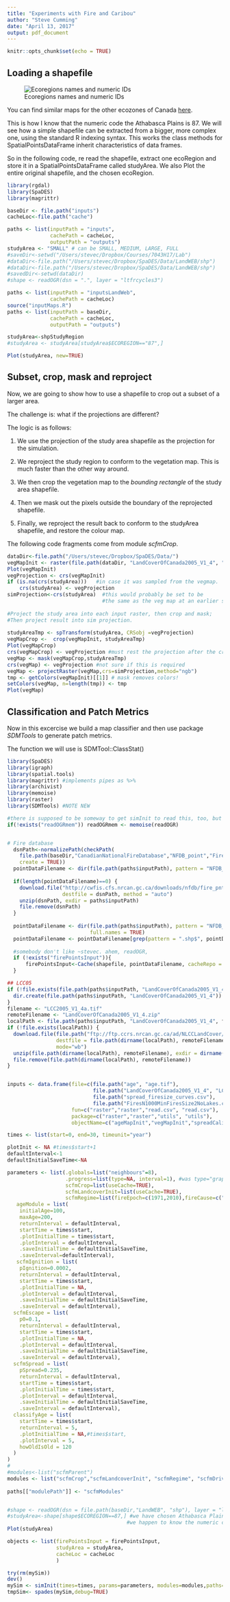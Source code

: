 ```yaml
---
title: "Experiments with Fire and Caribou"
author: "Steve Cumming"
date: "April 13, 2017"
output: pdf_document
---
```


```r
knitr::opts_chunk$set(echo = TRUE)
```
## Loading a shapefile



![Ecoregions names and numeric IDs](figures/ecoregions_e.png)

You can find similar maps for the other ecozones of Canada [here](http://www.ecozones.ca/english/zone/).

This is how I know that the numeric code the Athabasca Plains is 87. We will see how a simple shapefile can be extracted from a bigger, more complex one, using the standard R indexing syntax. This works the class methods for SpatialPointsDataFrame inherit characteristics of data frames.

So in the following code, re read the shapefile, extract one ecoRegion and store it in a
SpatialPointsDataFrame called studyArea. We also Plot the entire original shapefile, and the chosen ecoRegion.

```r
library(rgdal)
library(SpaDES)
library(magrittr)

baseDir <- file.path("inputs")
cacheLoc<-file.path("cache")

paths <- list(inputPath = "inputs",
              cachePath = cacheLoc,
              outputPath = "outputs")
studyArea <- "SMALL" # can be SMALL, MEDIUM, LARGE, FULL
#saveDir<-setwd("/Users/stevec/Dropbox/Courses/7043H17/Lab")
#dataDir<-file.path("/Users/stevec/Dropbox/SpaDES/Data/LandWEB/shp")
#dataDir<-file.path("/Users/stevec/Dropbox/SpaDES/Data/LandWEB/shp")
#savedDir<-setwd(dataDir)
#shape <- readOGR(dsn = ".", layer = "ltfrcycles3")

paths <- list(inputPath = "inputsLandWeb",
              cachePath = cacheLoc)
source("inputMaps.R")
paths <- list(inputPath = baseDir,
              cachePath = cacheLoc,
              outputPath = "outputs")

studyArea<-shpStudyRegion 
#studyArea <- studyArea[studyArea$ECOREGION=="87",]

Plot(studyArea, new=TRUE)

```

## Subset, crop, mask and reproject

Now, we are going to show how to use a shapefile to crop out a subset of a larger area. 

The challenge is: what if the projections are different?

The logic is as follows:

1. We use the projection of the study area shapefile as the projection for the simulation.

2. We reproject the study region to conform to the vegetation map. This is much faster than the other way around.

3. We then crop the vegetation map to the _bounding rectangle_ of the study area shapefile.

4. Then we mask out the pixels outside the boundary of the reprojected shapefile.

5. Finally, we reproject the result back to conform to the studyArea shapefile, and restore
the colour map.

The following code fragments come from module _scfmCrop_.

```r
dataDir<-file.path("/Users/stevec/Dropbox/SpaDES/Data/")
vegMapInit <- raster(file.path(dataDir, "LandCoverOfCanada2005_V1_4", "LCC2005_V1_4a.tif")) %>% setMinMax
Plot(vegMapInit)
vegProjection <- crs(vegMapInit)
if (is.na(crs(studyArea)))   #in case it was sampled from the vegmap.
    crs(studyArea) <- vegProjection
simProjection<-crs(studyArea)  #this would probably be set to be 
                               #the same as the veg map at an earlier stage.
  
#Project the study area into each input raster, then crop and mask; 
#Then project result into sim projection.
 
studyAreaTmp <- spTransform(studyArea, CRSobj =vegProjection)
vegMapCrop <-  crop(vegMapInit, studyAreaTmp)
Plot(vegMapCrop)
crs(vegMapCrop) <- vegProjection #must rest the projection after the crop to what it was before
vegMap <- mask(vegMapCrop,studyAreaTmp) 
crs(vegMap) <- vegProjection #not sure if this is required
vegMap <- projectRaster(vegMap,crs=simProjection,method="ngb")
tmp <- getColors(vegMapInit)[[1]] # mask removes colors!
setColors(vegMap, n=length(tmp)) <- tmp 
Plot(vegMap)
```

## Classification and Patch Metrics

Now in this excercise we build a map classifier and then use package _SDMTools_ to generate patch metrics.

The function we will use is SDMTool::ClassStat()

```r
library(SpaDES)
library(igraph)
library(spatial.tools)
library(magrittr) #implements pipes as %>%
library(archivist)
library(memoise)
library(raster)
library(SDMTools) #NOTE NEW

#there is supposed to be someway to get simInit to read this, too, but the method are undocumented and I can not get them to work...s'matter of specifying the names arguments of readOGR, and also in what environment or package to look for the memoised version we just created here.
if(!exists("readOGRmem")) readOGRmem <- memoise(readOGR)


# Fire database
  dsnPath<-normalizePath(checkPath(
    file.path(baseDir,"CanadianNationalFireDatabase","NFDB_point","FirePoints.zip"), 
    create = TRUE))
  pointDataFilename <- dir(file.path(paths$inputPath), pattern = "NFDB_point", full.names = TRUE)
  
  if(length(pointDataFilename)==0) {
    download.file("http://cwfis.cfs.nrcan.gc.ca/downloads/nfdb/fire_pnt/current_version/NFDB_point.zip", 
                  destfile = dsnPath, method = "auto")
    unzip(dsnPath, exdir = paths$inputPath)
    file.remove(dsnPath)
  }
  
  pointDataFilename <- dir(file.path(paths$inputPath), pattern = "NFDB_point", 
                           full.names = TRUE)
  pointDataFilename <- pointDataFilename[grep(pattern = ".shp$", pointDataFilename)]
  
  #somebody don't like ~stevec. ahem, readOGR,
  if (!exists("firePointsInput")){
      firePointsInput<-Cache(shapefile, pointDataFilename, cacheRepo = paths$cachePath)
  }

## LCC05
if (!file.exists(file.path(paths$inputPath, "LandCoverOfCanada2005_V1_4"))) {
  dir.create(file.path(paths$inputPath, "LandCoverOfCanada2005_V1_4"))
}
filename <- "LCC2005_V1_4a.tif"
remoteFilename <- "LandCoverOfCanada2005_V1_4.zip"
localPath <- file.path(paths$inputPath, "LandCoverOfCanada2005_V1_4", filename)
if (!file.exists(localPath)) {
  download.file(file.path("ftp://ftp.ccrs.nrcan.gc.ca/ad/NLCCLandCover/LandcoverCanada2005_250m", remoteFilename), 
                destfile = file.path(dirname(localPath), remoteFilename) , 
                mode="wb")
  unzip(file.path(dirname(localPath), remoteFilename), exdir = dirname(localPath))#, files="LandCoverOfCanada2005_V1_4/LCC2005_V1_4a.tif")
  file.remove(file.path(dirname(localPath), remoteFilename))
}


inputs <- data.frame(file=c(file.path("age", "age.tif"), 
                            file.path("LandCoverOfCanada2005_V1_4", "LCC2005_V1_4a.tif"),
                            file.path("spread_firesize_curves.csv"),
                            file.path("FiresN1000MinFiresSize2NoLakes.csv")),
                     fun=c("raster","raster","read.csv", "read.csv"),
                     package=c("raster","raster","utils", "utils"),
                     objectName=c("ageMapInit","vegMapInit","spreadCalibrationTable","cTable2"))

times <- list(start=0, end=30, timeunit="year")

plotInit <- NA #times$start+1
defaultInterval<-1
defaultInitialSaveTime<-NA

parameters <- list(.globals=list("neighbours"=8),
                   .progress=list(type=NA, interval=1), #was type="graphical"
                   scfmCrop=list(useCache=TRUE),
                   scfmLandcoverInit=list(useCache=TRUE),
                   scfmRegime=list(fireEpoch=c(1971,2010),fireCause=c("L")),
   ageModule = list(
    initialAge=100, 
    maxAge=200, 
    returnInterval = defaultInterval, 
    startTime = times$start,
    .plotInitialTime = times$start,
    .plotInterval = defaultInterval,
    .saveInitialTime = defaultInitialSaveTime, 
    .saveInterval=defaultInterval),
   scfmIgnition = list(
    pIgnition=0.0002, 
    returnInterval = defaultInterval, 
    startTime = times$start,
    .plotInitialTime = NA,
    .plotInterval = defaultInterval,
    .saveInitialTime = defaultInitialSaveTime, 
    .saveInterval = defaultInterval),
  scfmEscape = list(
    p0=0.1, 
    returnInterval = defaultInterval, 
    startTime = times$start,
    .plotInitialTime = NA,
    .plotInterval = defaultInterval,
    .saveInitialTime = defaultInitialSaveTime, 
    .saveInterval = defaultInterval),
  scfmSpread = list(
    pSpread=0.235, 
    returnInterval = defaultInterval, 
    startTime = times$start,
    .plotInitialTime = times$start,
    .plotInterval = defaultInterval,
    .saveInitialTime = defaultInitialSaveTime, 
    .saveInterval = defaultInterval),
  classifyAge = list(
    startTime = times$start,
    returnInterval = 5,
    .plotInitialTime = NA,#times$start,
    .plotInterval = 5,
    howOldIsOld = 120
  )
)
#
#modules<-list("scfmParent")
modules <- list("scfmCrop","scfmLandcoverInit", "scfmRegime", "scfmDriver","ageModule", "scfmIgnition","scfmEscape", "scfmSpread","classifyAge") # "caribou"
            
paths[["modulePath"]] <- "scfmModules"


#shape <- readOGR(dsn = file.path(baseDir,"LandWEB", "shp"), layer = "ltfrcycles3")
#studyArea<-shape[shape$ECOREGION==87,] #we have chosen Athabasca Plains in northern SK
                                       #we happen to know the numeric code is 87 (easier to type)
Plot(studyArea)

objects <- list(firePointsInput = firePointsInput,
                studyArea = studyArea,
                cacheLoc = cacheLoc
                )

try(rm(mySim))
dev()
mySim <- simInit(times=times, params=parameters, modules=modules,paths=paths, objects=objects,inputs=inputs) 
tmpSim<- spades(mySim,debug=TRUE)
```



